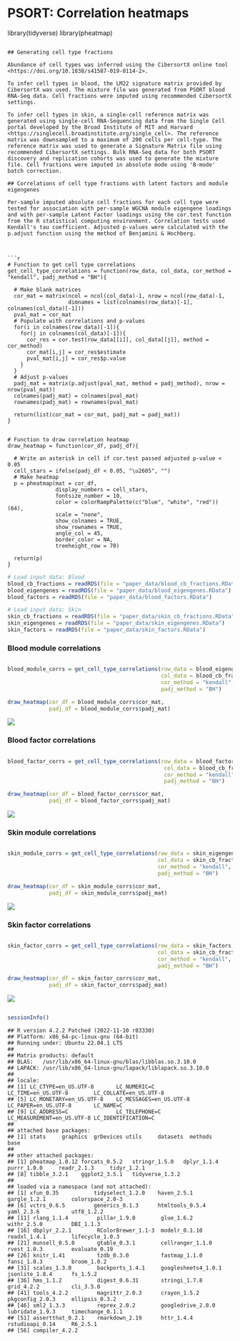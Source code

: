 PSORT: Correlation heatmaps
===========================

<!-- ## libraries ---- -->

library(tidyverse)
library(pheatmap)

```

## Generating cell type fractions

Abundance of cell types was inferred using the CibersortX online tool <https://doi.org/10.1038/s41587-019-0114-2>.

To infer cell types in blood, the LM22 signature matrix provided by CibersortX was used. The mixture file was generated from PSORT blood RNA-Seq data. Cell fractions were imputed using recommended CibersortX settings.

To infer cell types in skin, a single-cell reference matrix was generated using single-cell RNA-Sequencing data from the Single Cell portal developed by the Broad Institute of MIT and Harvard <https://singlecell.broadinstitute.org/single_cell>. The reference matrix was downsampled to a maximum of 200 cells per cell-type. The reference matrix was used to generate a Signature Matrix file using recommended CibersortX settings. Bulk RNA-Seq data for both PSORT discovery and replication cohorts was used to generate the mixture file. Cell fractions were imputed in absolute mode using 'B-mode' batch correction.

## Correlations of cell type fractions with latent factors and module eigengenes

Per-sample imputed absolute cell fractions for each cell type were tested for association with per-sample WGCNA module eigengene loadings and with per-sample Latent Factor loadings using the cor.test function from the R statistical computing environment. Correlation tests used Kendall's tau coefficient. Adjusted p-values were calculated with the p.adjust function using the method of Benjamini & Hochberg.



```r

# Function to get cell type correlations
get_cell_type_correlations = function(row_data, col_data, cor_method = "kendall", padj_method = "BH"){
  
  # Make blank matrices
  cor_mat = matrix(ncol = ncol(col_data)-1, nrow = ncol(row_data)-1,
                   dimnames = list(colnames(row_data)[-1], colnames(col_data)[-1]))
  pval_mat = cor_mat
  # Populate with correlations and p-values
  for(i in colnames(row_data)[-1]){
    for(j in colnames(col_data)[-1]){
      cor_res = cor.test(row_data[[i]], col_data[[j]], method = cor_method)
      cor_mat[i,j] = cor_res$estimate
      pval_mat[i,j] = cor_res$p.value
    }
  }
  # Adjust p-values
  padj_mat = matrix(p.adjust(pval_mat, method = padj_method), nrow = nrow(pval_mat))
  colnames(padj_mat) = colnames(pval_mat)
  rownames(padj_mat) = rownames(pval_mat)
  
  return(list(cor_mat = cor_mat, padj_mat = padj_mat))
}


# Function to draw correlation heatmap
draw_heatmap = function(cor_df, padj_df){
  
  # Write an asterisk in cell if cor.test passed adjusted p-value < 0.05
  cell_stars = ifelse(padj_df < 0.05, "\u2605", "")
  # Make heatmap
  p = pheatmap(mat = cor_df,
               display_numbers = cell_stars,
               fontsize_number = 10,
               color = colorRampPalette(c("blue", "white", "red"))(64),
               scale = "none",
               show_colnames = TRUE,
               show_rownames = TRUE,
               angle_col = 45,
               border_color = NA,
               treeheight_row = 70)
  
  return(p)
}

```

```r

# Load input data: Blood
blood_cb_fractions = readRDS(file = "paper_data/blood_cb_fractions.RData")
blood_eigengenes = readRDS(file = "paper_data/blood_eigengenes.RData")
blood_factors = readRDS(file = "paper_data/blood_factors.RData")

# Load input data: Skin
skin_cb_fractions = readRDS(file = "paper_data/skin_cb_fractions.RData")
skin_eigengenes = readRDS(file = "paper_data/skin_eigengenes.RData")
skin_factors = readRDS(file = "paper_data/skin_factors.RData")

```


### Blood module correlations


```r

blood_module_corrs = get_cell_type_correlations(row_data = blood_eigengenes,
                                                col_data = blood_cb_fractions,
                                                cor_method = "kendall",
                                                padj_method = "BH")

draw_heatmap(cor_df = blood_module_corrs$cor_mat,
             padj_df = blood_module_corrs$padj_mat)

```

![](paper_data/blood_modules.png)<!-- -->


### Blood factor correlations


```r

blood_factor_corrs = get_cell_type_correlations(row_data = blood_factors,
                                                 col_data = blood_cb_fractions,
                                                 cor_method = "kendall",
                                                 padj_method = "BH")

draw_heatmap(cor_df = blood_factor_corrs$cor_mat,
             padj_df = blood_factor_corrs$padj_mat)

```

![](paper_data/blood_factors.png)<!-- -->


### Skin module correlations


```r

skin_module_corrs = get_cell_type_correlations(row_data = skin_eigengenes,
                                               col_data = skin_cb_fractions,
                                               cor_method = "kendall",
                                               padj_method = "BH")

draw_heatmap(cor_df = skin_module_corrs$cor_mat,
             padj_df = skin_module_corrs$padj_mat)

```

![](paper_data/skin_modules.png)<!-- -->


### Skin factor correlations


```r

skin_factor_corrs = get_cell_type_correlations(row_data = skin_factors,
                                               col_data = skin_cb_fractions,
                                               cor_method = "kendall",
                                               padj_method = "BH")

draw_heatmap(cor_df = skin_factor_corrs$cor_mat,
             padj_df = skin_factor_corrs$padj_mat)

```

![](paper_data/skin_factors.png)<!-- -->


```r

sessionInfo()

```

    ## R version 4.2.2 Patched (2022-11-10 r83330)
    ## Platform: x86_64-pc-linux-gnu (64-bit)
    ## Running under: Ubuntu 22.04.1 LTS
    ## 
    ## Matrix products: default
    ## BLAS:   /usr/lib/x86_64-linux-gnu/blas/libblas.so.3.10.0
    ## LAPACK: /usr/lib/x86_64-linux-gnu/lapack/liblapack.so.3.10.0
    ## 
    ## locale:
    ## [1] LC_CTYPE=en_US.UTF-8       LC_NUMERIC=C               LC_TIME=en_US.UTF-8        LC_COLLATE=en_US.UTF-8    
    ## [5] LC_MONETARY=en_US.UTF-8    LC_MESSAGES=en_US.UTF-8    LC_PAPER=en_US.UTF-8       LC_NAME=C                 
    ## [9] LC_ADDRESS=C               LC_TELEPHONE=C             LC_MEASUREMENT=en_US.UTF-8 LC_IDENTIFICATION=C       
    ## 
    ## attached base packages:
    ## [1] stats     graphics  grDevices utils     datasets  methods   base     
    ## 
    ## other attached packages:
    ## [1] pheatmap_1.0.12 forcats_0.5.2   stringr_1.5.0   dplyr_1.1.4     purrr_1.0.0     readr_2.1.3     tidyr_1.2.1
    ## [8] tibble_3.2.1    ggplot2_3.5.1   tidyverse_1.3.2
    ## 
    ## loaded via a namespace (and not attached):
    ## [1] xfun_0.35           tidyselect_1.2.0    haven_2.5.1         gargle_1.2.1        colorspace_2.0-3   
    ## [6] vctrs_0.6.5         generics_0.1.3      htmltools_0.5.4     yaml_2.3.6          utf8_1.2.2         
    ## [11] rlang_1.1.4         pillar_1.9.0        glue_1.6.2          withr_2.5.0         DBI_1.1.3          
    ## [16] dbplyr_2.2.1        RColorBrewer_1.1-3  modelr_0.1.10       readxl_1.4.1        lifecycle_1.0.3    
    ## [21] munsell_0.5.0       gtable_0.3.1        cellranger_1.1.0    rvest_1.0.3         evaluate_0.19      
    ## [26] knitr_1.41          tzdb_0.3.0          fastmap_1.1.0       fansi_1.0.3         broom_1.0.2        
    ## [31] scales_1.3.0        backports_1.4.1     googlesheets4_1.0.1 jsonlite_1.8.4      fs_1.5.2           
    ## [36] hms_1.1.2           digest_0.6.31       stringi_1.7.8       grid_4.2.2          cli_3.5.0          
    ## [41] tools_4.2.2         magrittr_2.0.3      crayon_1.5.2        pkgconfig_2.0.3     ellipsis_0.3.2     
    ## [46] xml2_1.3.3          reprex_2.0.2        googledrive_2.0.0   lubridate_1.9.3     timechange_0.1.1   
    ## [51] assertthat_0.2.1    rmarkdown_2.19      httr_1.4.4          rstudioapi_0.14     R6_2.5.1           
    ## [56] compiler_4.2.2     

